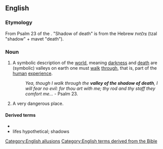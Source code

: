 ==English==

===Etymology===
From Psalm 23 of the {{w|Psalms|Book of Psalms}}. "Shadow of death" is from the Hebrew צלמות (tzal "shadow" + mavet "death").

===Noun===
{{head|en|noun|head=[[valley]] of the [[shadow]] of [[death]]}}

# {{lb|en|idiomatic}} A symbolic description of the [[world]], meaning [[darkness]] and [[death]] are (symbolic) valleys on earth one must [[walk]] [[through]], that is, part of the [[human]] [[experience]].
#: ''Yea, though I walk through the '''valley of the shadow of death''', I will fear no evil: for thou art with me; thy rod and thy staff they comfort me...'' - Psalm 23.
# {{lb|en|idiomatic}} A very dangerous place.

====Derived terms====
* {{l|en|valley of death}}
*lifes hypothetical; shadows
[[Category:English allusions]]
[[Category:English terms derived from the Bible]]